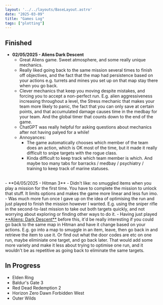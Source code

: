 ```yaml
---
layout: '../../layouts/BaseLayout.astro'
date: "2025-03-09"
title: "Games Log"
tags: ["plotting"]
---
```


<DummyComponent />

## Finished

- <span id="aliens-dark-descent">**02/05/2025 - Aliens Dark Descent**</span>
    - Great Aliens game. Sweet atmosphere, and some really unique mechanics.
    - Really liked going back to the same mission several times to finish off objectives, and the fact that the map had persistence based on your actions e.g. turrets and mines you set up on that map stay there when you go back. 
    - Clever mechanics that keep you moving despite mistakes, and forcing you to accept a non-perfect run. E.g. alien aggressiveness increasing throughout a level, the Stress mechanic that makes your team more likely to panic, the fact that you can only save at certain points, and that accumulated damage causes time in the medbay for your team. And the global timer that counts down to the end of the game. 
    - ChatGPT was really helpful for asking questions about mechanics after not having palyed for a while!
    - Annoyances: 
        - The game automatically chooses which member of the team does an action, which is OK most of the time, but it made it really difficult to snipe targets with the rogue class.
        - Kinda difficult to keep track which team member is which. And maybe too many tabs for barracks / medbay / psychiatry / training to keep track of marine statuses. 
        
<br/>
- **04/05/2025 - Hitman 3**
    - Didn't like: no smuggled items when you play a mission for the first time. You have to complete the mission to unlock that stuff. It limits options and makes the game more linear and less fun imo. 
    - Was much more fun once I gave up on the idea of optimising the run and just played to finish the mission however I wanted. E.g. using the sniper rifle in the second-to-last mission to take out both targets quickly, and not worrying about exploring or finding other ways to do it. 
    - Having just played <a href="#aliens-dark-descent">**Aliens: Dark Descent**</a> before this, it'd be really interesting if you could go back to the same map in Hitman and have it change based on your actions. E.g. go into a map to smuggle in an item, leave, then go back in and retrieve the item to use it. Or find out what the door codes are etc on one run, maybe eliminiate one target, and go back later. That would add some more variety and make it less about trying to optimise one run, and it wouldn't be as repetitive as going back to eliminate the same targets. 

## In Progress

- Elden Ring
- Baldur's Gate 3
- Red Dead Redemption 2
- Horizon Zero Dawn Forbidden West
- Outer Wilds